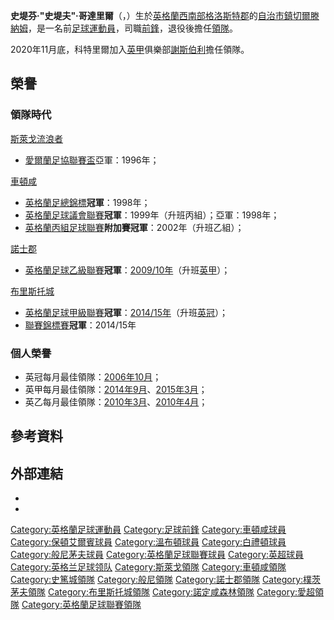 {{noteTA|G1=足球|G2=FAcup
|T=zh-hans:史蒂夫·科特里尔;zh-hk:史堤夫·哥達里爾;zh-tw:史蒂夫·科特里爾;
|1=zh-hans:史蒂夫;zh-hk:史堤夫;zh-tw:史蒂夫;
|2=zh-hans:科特里尔;zh-hk:哥達里爾;zh-tw:科特里爾;
|3=zh-hans:斯蒂芬·"史蒂夫"·科特里尔;zh-hk:史堤芬·"史堤夫"·哥達里爾;zh-tw:斯蒂芬·"史蒂夫"·科特里爾;
|4=zh-hans:格洛斯特郡;zh-hk:告羅士打郡;zh-tw:格拉斯特夏;
}}
{{Infobox football biography
| playername     = 史堤夫·哥達里爾<br />''Steve Cotterill''
| image          = Steve Cotterill 2015.jpg
| fullname      = Stephen John Cotterill<ref name="Hugman">{{Hugman|4169|accessdate=27 May 2017}}</ref>
| birth_date    = {{birth date and age|1964|7|20|df=y}}<ref name="Hugman"/>
| birth_place   = 英格蘭[[切爾滕納姆|切爾滕納姆]]
| height        = {{height|ft=6|in=1}}
| currentclub   = [[謝斯伯利足球俱樂部|謝斯伯利]] (領隊)
| position       = [[前鋒_(足球)|前鋒]]
| youthyears1   =  | youthclubs1  = {{tsl|en|Alvechurch F.C.|Alvechurch}}
| years1 = 1986–1987 | clubs1 = [[車頓咸足球會|車頓咸]]             | caps1 = 9  | goals1 = 1
| years2 = 1987–1989 | clubs2 = [[保顿艾尔宾足球俱乐部|保顿艾尔宾]] | caps2 = 74 | goals2 = 44
| years3 = 1989–1993 | clubs3 = [[溫布頓足球會|溫布頓]]             | caps3 = 24 | goals3 = 7
| years4 = 1992      | clubs4 = → [[布莱顿足球俱乐部|布莱顿]]|    caps4 = 11 | goals4 = 4
| years5 = 1993–1996 | clubs5 = [[伯恩茅斯足球俱乐部|伯恩茅斯]]     | caps5 = 55 | goals5 = 18
| years6 = 1999–2000 | clubs6 = [[靴爾福特聯足球俱樂部|靴爾福特聯]] | caps6= 3   | goals6 =0
| totalcaps      = 176 | totalgoals  = 74
| manageryears1  = 1995–1996 | managerclubs1  = [[斯萊戈流浪者足球俱樂部|斯萊戈]]
| manageryears2  = 1997–2002 | managerclubs2  = [[車頓咸足球會|車頓咸]]
| manageryears3  = 2002      | managerclubs3  = [[斯托克城足球俱乐部|斯托克城]]
| manageryears4  = 2004–2007 | managerclubs4  = [[伯恩利足球俱乐部|伯恩利]]
| manageryears5  = 2010      | managerclubs5  = [[諾士郡足球會|諾士郡]]
| manageryears6  = 2010–2011 | managerclubs6  = [[朴茨茅斯足球俱乐部|朴茨茅斯]]
| manageryears7  = 2011–2012 | managerclubs7  = [[诺丁汉森林足球俱乐部|诺丁汉森林]]
| manageryears8  = 2013–2016 | managerclubs8  = [[布里斯托尔城足球俱乐部|布里斯托尔城]]
| manageryears9  = 2017–2018 | managerclubs9  = [[伯明翰足球會|伯明翰]]
| manageryears10 = 2020–     | managerclubs10 = [[謝斯伯利足球俱樂部|謝斯伯利]]
| pcupdate       = 2020年12月17日 (二) 23:55 (UTC)
| ntupdate       = 
}}
'''史堤芬·"史堤夫"·哥達里爾'''（{{lang-en|'''Stephen "Steve" Cotterill'''}}，{{bd|1964年|7月20日|catidx=Cotterill, Steve}}）生於[[英格蘭|英格蘭]][[西南英格蘭|西南部]][[格洛斯特郡|格洛斯特郡]]的[[英國自治市鎮地位|自治市鎮]][[切爾滕納姆|切爾滕納姆]]，是一名前[[足球|足球]][[運動員|運動員]]，司職[[前鋒_(足球)|前鋒]]，退役後擔任[[領隊_(足球)|領隊]]。
<!--
==生平==
===球員===
Cotterill started his playing career in the [[Football_Conference|non-leagues]] as a forward who could play centrally or in wide positions, playing semi-professionally at clubs like [[Cheltenham_Town_F.C.|Cheltenham Town]], [[Alvechurch_F.C.|Alvechurch]] and [[Burton_Albion_F.C.|Burton Albion]]. He then signed his first professional contract, with [[Wimbledon_F.C.|Wimbledon]], after a £120,000 deal was done with Burton. He made 44 appearances in four years at Wimbledon and went out on loan to [[Brighton_&_Hove_Albion_F.C.|Brighton & Hove Albion]] to recapture his fitness following a serious cruciate knee-ligament injury.  This led to further games at the Dons and he turned down a £500,000 bid from Southampton before finally moving on again to [[A.F.C._Bournemouth|Bournemouth]].

Cotterill signed for Bournemouth in the summer of 1993 for the fee of £120,000.  He was out of contract and this fee was set by the then Transfer Tribunal. In three years at Bournemouth he got his career back in good shape scoring 15 goals in 45 league starts for the club. While at the club he picked up three player of the season awards but had to finish his career in 1995 after another bad knee injury from which he was unable to fully recover.

===領隊===
;斯萊戈
Following on from [[Lawrie_Sanchez|Lawrie Sanchez]], [[Sligo_Rovers_F.C.|Sligo Rovers]] appointed Cotterill in 1995. He led the club to third place in the [[League_of_Ireland_Premier_Division|Premier Division]] of the [[League_of_Ireland|League of Ireland]] and his side also reached the [[League_of_Ireland_Cup|League of Ireland Cup]] final, where they lost on penalties to [[Shelbourne_F.C.|Shelbourne]].  Cotterill also led them into Europe, playing against teams such as [[FC_Nantes|Nantes]] where they earned a 3–3 draw and another creditable 0–0 draw against Dutch outfit, [[SC_Heerenveen|Heerenveen]].

;車頓咸
Cotterill joined Cheltenham when they were still a non-league club and he built up a successful side which won promotion from the [[Southern_Football_League_Premier_Division|Southern Football League Premier Division]] to the [[Football_Conference|Football Conference]] in his first full year at the club. He won the [[FA_Trophy|FA Trophy]] in 1998, beating [[Southport_F.C.|Southport]] 1–0 in the final, and Cheltenham finished second in the Conference the same year, their first season in that league. Cheltenham won the Conference and with it promotion to [[the_Football_League|the Football League]] the following year. His first two seasons in the [[Football_League_Third_Division|Third Division]] saw them finish in the top half. In [[2001–02_in_English_football|2001–02]], the club reached the fifth round of the [[FA_Cup|FA Cup]] for the first time in its history, ended only by a 1–0 away defeat to [[West_Bromwich_Albion_F.C.|West Bromwich Albion]] and including the defeat of Cotterill's future club Burnley.  He twice won the prestigious award of Manager of the Year during his tenure. Cotterill took Cheltenham into the [[Football_League_Second_Division|Second Division]] that season, following a play-off victory over [[Rushden_&_Diamonds|Rushden & Diamonds]] at the [[Millennium_Stadium|Millennium Stadium]] in Cardiff. He was awarded his [[UEFA_Pro_Licence|UEFA Pro Licence]] in 2002.

;史篤城
Cotterill left Cheltenham to join [[Stoke_City_F.C.|Stoke City]] in the summer of 2002.<ref>{{cite news |url=http://www.telegraph.co.uk/sport/3028537/Cotterill-unveiled-by-Stoke.html|title=Cotterill unveiled by Stoke|accessdate=19 October 2011|publisher=The Telegraph}}</ref> After a steady start with the ''Potters'' Cotterill shocked the club by handing in his resignation after just 13 games in order to become assistant manager to [[Howard_Wilkinson|Howard Wilkinson]] at Sunderland.<ref>{{cite news |url=http://www.guardian.co.uk/football/2002/oct/10/newsstory.sport13|title=Stoke 'shocked' by Cotterill walkout|accessdate=19 October 2011|publisher=The Guardian}}</ref> This earned Cotterill 'hate figure' status with the Stoke fans and is booed by the crowd when he returns to the [[Britannia_Stadium|Britannia Stadium]].<ref>{{cite news |url=http://news.bbc.co.uk/sport1/hi/football/eng_div_1/4129757.stm|title=Stoke 0-1 Burnley|accessdate=19 October 2011|publisher=BBC Sport}}</ref>

;新特蘭
As [[Howard_Wilkinson|Howard Wilkinson]]'s assistant, they were tasked with keeping Sunderland in the Premiership. However, Sunderland recorded just two league victories under the new management team and both Wilkinson and Cotterill were sacked after just 20 games in charge.

;般尼
In the summer of 2004 a decision by [[Burnley_F.C.|Burnley]] not to renew the contract of their manager, [[Stan_Ternent|Stan Ternent]], led to Cotterill being named as the new manager of the club. In his first season at the club they reached the third round of the [[Football_League_Cup|Football League Cup]], beating [[Aston_Villa_F.C.|Aston Villa]] 3–1 on the way. They also reached the fifth round of the FA Cup, beating [[Premier_League|Premier League]] side [[Liverpool_F.C.|Liverpool]] 1–0. After losing striker and captain [[Robbie_Blake|Robbie Blake]] and young midfielder [[Richard_Chaplow|Richard Chaplow]] they finished 13th in the [[Football_League_Championship|Championship]]. In [[2005–06_in_English_football|2005–06]] he led Burnley to a 17th-place finish, again having to sell his star striker, the club's leading goal scorer [[Ade_Akinbiyi|Ade Akinbiyi]] to [[Sheffield_United_F.C.|Sheffield United]] for £1.75 million.

The [[2006–07_in_English_football|2006–07]] season began well, with a series of wins. Cotterill also won the Championship Manager of the Month for October. However Burnley were dealt a blow in November when leading goalscorer [[Andy_Gray_(footballer_born_1977)|Andy Gray]] was sidelined until February. Akinbiyi was re-signed in the January transfer window, but the striker was unfit and failed to make an impact.

Cotterill eventually left the club on 8 November 2007 by mutual consent, after earning the title of longest serving manager in the league with three years seven months service. He left the club in a poor position having won just one game in ten.

;明尼苏达风暴
In August 2008, Steve Cotterill was offered the chance to become the Head Coach and Technical Director of [[USL_First_Division|USL First Division]] [[Minnesota_Thunder|Minnesota Thunder]] after [[Amos_Magee|Amos Magee]] stepped down. Cotterill was offered a temporary seven-week contract with a view to a longer deal when the season ended. But because it would take two weeks to obtain a work permit, leaving only five weeks with Minnesota, Cotterill decided to turn this opportunity down.<ref>{{cite news |url=http://www.burnleyexpress.net/burnleyfc/Permit-steals-Cotterill39s-Thunder.4359468.jp |title=Permit steals Cotterill's Thunder |work=Burnley Express |author=Boden, Chris |date=5 August 2008 |accessdate=15 December 2008}}</ref>

;諾士郡
On 23 February 2010, it was announced that Cotterill would be manager of Notts County until the end of the season.<ref>{{cite news |url=http://www.skysports.com/story/0,19528,11750_5974039,00.html | work=Sky Sports | title=County appoint Cotterill | date=23 February 2010}}</ref><ref>{{cite news |url=http://news.bbc.co.uk/sport1/hi/football/teams/n/notts_county/8530392.stm | work=BBC News | title=Cotterill named Notts County boss | date=23 February 2010 | accessdate=24 May 2010}}</ref> On 3 April 2010, Cotterill was named March [[Football_League_Two_Manager_of_the_Month|Football League Two Manager of the Month]] for six wins and two draws in the month. Cotterill also received this accolade for April 2010.<ref>{{cite news |url=http://www.nottscountyfc.co.uk/page/NewsDetail/0,,10426~2013711,00.html |title=Duo scoop adwards |date=3 April 2010 |publisher=nottscountyfc.co.uk |accessdate=3 April 2010}}</ref> On 27 April 2010, Notts County were crowned champions of [[Football_League_Two|Football League Two]] after defeating [[Darlington_F.C.|Darlington]] 5–0.  Cotterill now holds the record for being the only Notts County manager to have won his first four games in charge.{{citation needed|date=May 2010}}

After the 2009–10 season, Cotterill was linked with the vacant [[Coventry_City_F.C.|Coventry City]] post but had said that Coventry did not try to contact him.<ref>{{cite news |url=http://news.bbc.co.uk/sport1/hi/football/teams/n/notts_county/8665414.stm |title=Notts boss Steve Cotterill denies Coventry contact|date= 7 May 2010|accessdate = 28 May 2010|work=BBC News}}</ref> Two weeks later Cotterill publicly turned down the job.<ref>{{cite news |url=http://news.bbc.co.uk/sport1/hi/football/teams/n/notts_county/8689652.stm |title=Notts County boss Steve Cotterill rejects Coventry job|date=19 May 2010|accessdate = 28 May 2010|work=BBC News}}</ref> On 25 May, another [[Football_League_Championship|Championship]] club, [[Portsmouth_F.C.|Portsmouth]] confirmed interest in the Notts County boss.<ref>{{cite news |url=http://news.bbc.co.uk/sport1/hi/football/teams/n/notts_county/8704444.stm |title=Portsmouth eye Notts County's Steve Cotterill|date=25 May 2010|accessdate = 28 May 2010|work=BBC News}}</ref>

On 27 May 2010, Notts County announced that Cotterill had left after failing to commit his future to the club.<ref>{{cite news |url=http://news.bbc.co.uk/sport1/hi/football/teams/n/notts_county/8707408.stm |title=Manager Steve Cotterill leaves Notts County|date=27 May 2010|accessdate = 28 May 2010|work=BBC News}}</ref>

;樸茨茅夫
Cotterill was appointed as manager of [[Portsmouth_F.C.|Portsmouth]] on 18 June 2010, with the club enduring ongoing financial difficulties. Cotterill played a key role in stabilising Portsmouth through some turbulent times which saw the club nearly go bust. Cotterill had performed a highly creditable job whilst working within complete uncertainty almost every day. This drew many suitors during the close season. 

Cotterill stuck with Portsmouth with his second full season at the club, promising a great deal more than the first. With new owners and the club now stable on and off the pitch, everyone involved with Portsmouth was determined for the club to kick on. This was not to be the case, however. The team transpired to win just two of their first 10 league matches in the Championship to leave them 19th in the table. However, the joint owner of Portsmouth, Roman Dubov, publicly backed him, insisting he was the right man for the club. 

It later became public knowledge that Nottingham Forest were interested in hiring Cotterill as their new manager after [[Steve_McClaren|Steve McClaren]] resigned from his post on 2 October 2011, following the club's poor start to the season and allegations of broken promises. Cotterill was granted permission to speak with Nottingham Forest on 14 October 2011 after compensation was agreed with Portsmouth.

;諾定咸森林
Cotterill was appointed as manager on the 14 October 2011 on a three and half year deal. Winning his first two games in charge 2-0 against Middlesbrough and 2-1 against Blackpool.<ref>{{cite web|title=Steve Cotterill Named New Pompey Manager |url=http://www.portsmouthfc.co.uk/LatestNews/news/Steve-Cotterill-Named-New-Pompey-Manager-1037.aspx|publisher=Portsmouth FC|accessdate=18 June 2010|date=18 June 2010}}</ref><ref>{{cite news|title= Portsmouth appoint Steve Coterill as manager|url=http://news.bbc.co.uk/sport1/hi/football/teams/p/portsmouth/8747461.stm|publisher=[[BBC_Sport|BBC Sport]]|accessdate=18 June 2010|date=18 June 2010}}</ref>
-->

2020年11月底，科特里爾加入[[英格蘭足球甲級聯賽|英甲]]俱樂部[[謝斯伯利足球俱樂部|謝斯伯利]]擔任領隊。

==榮譽==
===領隊時代===
;[[斯萊戈流浪者足球俱樂部|斯萊戈流浪者]]
*[[愛爾蘭足協聯賽盃|愛爾蘭足協聯賽盃]]亞軍：1996年；

;[[車頓咸足球會|車頓咸]]
*[[英格蘭足總錦標|英格蘭足總錦標]]'''冠軍'''：1998年；
*[[英格蘭足球議會全國聯賽|英格蘭足球議會聯賽]]'''冠軍'''：1999年（升班丙組）；亞軍：1998年；
*[[英格蘭足球聯賽|英格蘭丙組足球聯賽]]'''附加賽冠軍'''：2002年（升班乙組）；

;[[諾士郡足球會|諾士郡]]
*[[英格蘭足球乙級聯賽|英格蘭足球乙級聯賽]]'''冠軍'''：[[2009年至2010年英格蘭足球乙級聯賽|2009/10年]]（升班[[英甲|英甲]]）；

;[[布里斯托城足球俱樂部|布里斯托城]]
*[[英格蘭足球甲級聯賽|英格蘭足球甲級聯賽]]'''冠軍'''：[[2014年至2015年英格蘭足球甲級聯賽|2014/15年]]（升班[[英冠|英冠]]）；
*[[英格蘭足球聯賽錦標賽|聯賽錦標賽]]'''冠軍'''：2014/15年

===個人榮譽===
*英冠每月最佳領隊：[[2006年至2007年英格蘭足球冠軍聯賽#每月最佳領隊|2006年10月]]；
*英甲每月最佳領隊：[[2014年至2015年英格蘭足球甲級聯賽#每月最佳領隊|2014年9月]]、[[2014年至2015年英格蘭足球甲級聯賽#每月最佳領隊|2015年3月]]；
*英乙每月最佳領隊：[[2009年至2010年英格蘭足球乙級聯賽#每月最佳領隊|2010年3月]]、[[2009年至2010年英格蘭足球乙級聯賽#每月最佳領隊|2010年4月]]；

==參考資料==
{{Reflist}}

==外部連結==
*{{soccerbase|id=1682|name=史提夫·哥達里爾}}
*{{soccerbase (manager)|id=1577|name=史提夫·哥達里爾}}

{{布里斯托城領隊}}
{{諾士郡領隊}}
{{諾定咸森林領隊}}

{{DEFAULTSORT:Cotterill, Steve}}
[[Category:英格蘭足球運動員|Category:英格蘭足球運動員]]
[[Category:足球前鋒|Category:足球前鋒]]
[[Category:車頓咸球員|Category:車頓咸球員]]
[[Category:保頓艾爾賓球員|Category:保頓艾爾賓球員]]
[[Category:溫布頓球員|Category:溫布頓球員]]
[[Category:白禮頓球員|Category:白禮頓球員]]
[[Category:般尼茅夫球員|Category:般尼茅夫球員]]
[[Category:英格蘭足球聯賽球員|Category:英格蘭足球聯賽球員]]
[[Category:英超球員|Category:英超球員]]
[[Category:英格兰足球领队|Category:英格兰足球领队]]
[[Category:斯萊戈領隊|Category:斯萊戈領隊]]
[[Category:車頓咸領隊|Category:車頓咸領隊]]
[[Category:史篤城領隊|Category:史篤城領隊]]
[[Category:般尼領隊|Category:般尼領隊]]
[[Category:諾士郡領隊|Category:諾士郡領隊]]
[[Category:樸茨茅夫領隊|Category:樸茨茅夫領隊]]
[[Category:布里斯托城領隊|Category:布里斯托城領隊]] 
[[Category:諾定咸森林領隊|Category:諾定咸森林領隊]]
[[Category:愛超領隊|Category:愛超領隊]]
[[Category:英格蘭足球聯賽領隊|Category:英格蘭足球聯賽領隊]]